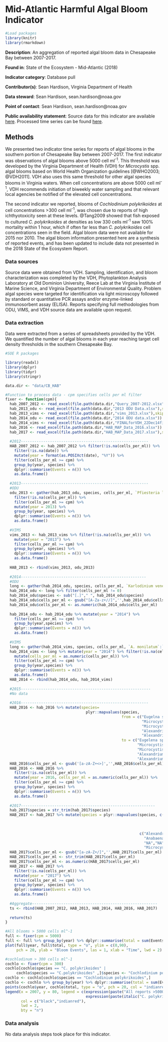 # Mid-Atlantic Harmful Algal Bloom Indicator

```r

#Load packages
library(knitr)
library(rmarkdown)

```

**Description**: An aggregation of reported algal bloom data in Chesapeake Bay between 2007-2017.

**Found in**: State of the Ecosystem - Mid-Atlantic (2018)

**Indicator category**: Database pull

**Contributor(s)**: Sean Hardison, Virginia Department of Health

**Data steward**: Sean Hardison, sean.hardison@noaa.gov

**Point of contact**: Sean Hardison, sean.hardison@noaa.gov

**Public availability statement**: Source data for this indicator are available [here](https://github.com/NOAA-EDAB/tech-doc/tree/master/data/CB_HAB). Processed time series can be found [here](http://comet.nefsc.noaa.gov/erddap/tabledap/CBhabs_ann_soe_v2.html).


## Methods
We presented two indicator time series for reports of algal blooms in the southern portion of Chesapeake Bay between 2007-2017. The first indicator was observations of algal blooms above 5000 cell ml^-1^. This threshold was developed by the Virginia Department of Health (VDH) for *Microcystis* spp. algal blooms based on World Health Organization guidelines [@WHO2003; @VDH2011].  VDH also uses this same threshold for other algal species blooms in Virginia waters. When cell concentrations are above 5000 cell ml^-1^, VDH recommends initiation of biweekly water sampling and that relevant local agencies be notified of the elevated cell concentrations.

The second indicator we reported, blooms of *Cochlodinium polykrikoides* at cell concentrations >300 cell ml^-1^, was chosen due to reports of high ichthyotoxicity seen at these levels. @Tang2009 showed that fish exposed to cultured *C. polykrikoides* at densities as low 330 cells ml^-1^ saw 100% mortality within 1 hour, which if often far less than *C. polykrikoides* cell concentrations seen in the field. Algal bloom data were not available for 2015 nor 2010. The algal bloom information presented here are a synthesis of reported events, and has been updated to include data not presented in the 2018 State of the Ecosystem Report. 

### Data sources
Source data were obtained from VDH. Sampling, identification, and bloom characterization was completed by the VDH, Phytoplankton Analysis Laboratory at Old Dominion University, Reece Lab at the Virginia Institute of Marine Science, and Virginia Department of Environmental Quality. Problem algal species were targeted for identification via light microscopy followed by standard or quantitative PCR assays and/or enzyme-linked immunosorbent assay (ELISA). Reports specifying full methodologies from ODU, VIMS, and VDH source data are available upon request.

### Data extraction
Data were extracted from a series of spreadsheets provided by the VDH. We quantified the number of algal blooms in each year reaching target cell density thresholds in the southern Chesapeake Bay.

```r
#SOE R packages

library(readxl)
library(dplyr)
library(tidyr)
library(stringr)
```

```r
data.dir <- "data/CB_HAB"

#Function to process data - cpm specifies cells per ml filter
fixer <- function(cpm){
  hab_2007_2012 <- read_excel(file.path(data.dir,"Query_2007-2012.xlsx"))
  hab_2013_odu <- read_excel(file.path(data.dir,"2013 ODU Data.xlsx"),skip = 4)
  hab_2013_vims <- read_excel(file.path(data.dir,"vims_2013.xlsx"),skip = 6)
  hab_2014_odu <- read_excel(file.path(data.dir,"2014 ODU data.xlsx"))
  hab_2014_vims <- read_excel(file.path(data.dir,"FINALforVDH_22Dec14final.xlsx"))
  hab_2016 <- read_excel(file.path(data.dir,"HAB_MAP_Data_2016.xlsx"))
  hab_2017 <- read_excel(file.path(data.dir,"HAB_MAP_Data_2017.xlsx"),sheet=2)
  
  #2012---------------------------------------------------------
  HAB_2007_2012 <- hab_2007_2012 %>% filter(!is.na(cells_per_ml)) %>%
    filter(!is.na(date)) %>%
    mutate(year = format(as.POSIXct(date), "%Y")) %>% 
    filter(cells_per_ml >= cpm) %>%
    group_by(year, species) %>%
    dplyr::summarise(Events = n()) %>%
    as.data.frame()
  
  #2013---------------------------------------------------------
  #ODU
  odu_2013 <- gather(hab_2013_odu, species, cells_per_ml, `Pfiesteria like dinoflagellate`:`A. monilatum`) %>%
    filter(!is.na(cells_per_ml)) %>%
    filter(cells_per_ml >= cpm) %>%
    mutate(year = 2013) %>%
    group_by(year, species) %>%
    dplyr::summarise(Events = n()) %>%
    as.data.frame()
  
  #VIMS
  vims_2013 <- hab_2013_vims %>% filter(!is.na(cells_per_ml)) %>%
    mutate(year = "2013") %>%
    filter(cells_per_ml >= cpm) %>%
    group_by(year, species) %>%
    dplyr::summarise(Events = n()) %>%
    as.data.frame()
  
  HAB_2013 <- rbind(vims_2013, odu_2013)
  
  #2014--------------------------------------------------------
  #ODU
  long <- gather(hab_2014_odu, species, cells_per_ml, `Karlodinium veneficum`:`Cyanobacteria bloom`, factor_key = TRUE)
  hab_2014_odu <- long %>% filter(cells_per_ml != 0)
  hab_2014_odu$species <- sub("[.]"," ", hab_2014_odu$species)
  hab_2014_odu$cells_per_ml <- gsub("[A-Za-z+//]",'',hab_2014_odu$cells_per_ml)
  hab_2014_odu$cells_per_ml <- as.numeric(hab_2014_odu$cells_per_ml)
  
  hab_2014_odu <- hab_2014_odu %>% mutate(year = "2014") %>%
    filter(cells_per_ml >= cpm) %>%
    group_by(year,species) %>%
    dplyr::summarise(Events = n()) %>%
    as.data.frame()
  
  #VIMS
  long <- gather(hab_2014_vims, species, cells_per_ml, `A. monilatum`:`C. subsalsa`)
  hab_2014_vims <- long %>% mutate(year = "2014") %>% filter(!is.na(cells_per_ml)) %>%
    mutate(cells_per_ml = as.numeric(cells_per_ml)) %>% 
    filter(cells_per_ml >= cpm) %>%
    group_by(year,species) %>%
    dplyr::summarise(Events = n()) %>%
    as.data.frame()
  HAB_2014 <- rbind(hab_2014_odu, hab_2014_vims)
  
  #2015----------------------------------------------------------
  #No data
  
  #2016---------------------------------------------------------
  HAB_2016 <- hab_2016 %>% mutate(species= 
                                    plyr::mapvalues(species, 
                                                    from = c("Eugelna sanguinea",
                                                             "Microcystin aeruginosa",
                                                             "Microcystis aeruginosa",
                                                             "Alexandrium monilatum-likely",
                                                             "Alexandrium monilatum"),
                                                    to = c("Eugelena spp.", 
                                                           "Microcystis spp.",
                                                           "Microcystis spp.",
                                                           "Alexandrium spp.",
                                                           "Alexandrium spp.")))
  HAB_2016$cells_per_ml <- gsub('[a-zA-Z+<>]','',HAB_2016$cells_per_ml)
  HAB_2016 <- HAB_2016 %>%
    filter(!is.na(cells_per_ml)) %>%
    mutate(year = 2016, cells_per_ml = as.numeric(cells_per_ml)) %>%
    filter(cells_per_ml >= cpm) %>%
    group_by(year, species) %>%
    dplyr::summarise(Events = n()) %>%
    as.data.frame()
  
  #2017------------------------------------------------------------
  hab_2017$species = str_trim(hab_2017$species)
  HAB_2017 <- hab_2017 %>% mutate(species = plyr::mapvalues(species, c("A. monilatum","Anabaena sp",
                                                                       "Anabaena sp.","Anabaena spp",
                                                                       "none","NO HABs","C. polykrikoides",
                                                                       "Microcystis aeurignosa","Cylindrospermopsis sp"),
                                                            c("Alexandrium monilatum", "Anabaena spp.",
                                                              "Anabaena spp.","Anabaena spp.",
                                                              "NA","NA","Cochlodinium polykrikoides",
                                                              "Microcystis aeruginosa","Cylindrospermopsis sp.")))
  HAB_2017$cells_per_ml <- gsub("[a-zA-Z+/]",'',HAB_2017$cells_per_ml)
  HAB_2017$cells_per_ml <- str_trim(HAB_2017$cells_per_ml)
  HAB_2017$cells_per_ml <- as.numeric(HAB_2017$cells_per_ml)
  HAB_2017 <- HAB_2017 %>% 
    filter(!is.na(cells_per_ml)) %>%
    mutate(year = "2017") %>%
    filter(cells_per_ml >= cpm) %>%
    group_by(year, species) %>%
    dplyr::summarise(Events = n()) %>%
    as.data.frame()
  
  #Aggregate--------------------------------------------------------
  ts <- rbind(HAB_2007_2012, HAB_2013, HAB_2014, HAB_2016, HAB_2017)
  
  return(ts)
}

#All blooms > 5000 cells ml^-1
full <- fixer(cpm = 5000)
full <- full %>% group_by(year) %>% dplyr::summarise(total = sum(Events))
plot(full$year, full$total, type = "o", ylim = c(0,90),
     pch = 20, ylab = "Bloom Events", las = 1, xlab = "Time", lwd = 2)

#cochlodinum > 300 cells ml^-1
cochlo <- fixer(cpm = 300)
cochlo[cochlo$species == "C. polykrikoides" |
     cochlo$species == "C.polykrikoides" ,]$species <- "Cochlodinium polykrikoides"
cochlo <- cochlo[cochlo$species == "Cochlodinium polykrikoides",]
cochlo <- cochlo %>% group_by(year) %>% dplyr::summarise(total = sum(Events))
points(cochlo$year, cochlo$total, type = "o", pch = 20, col = "indianred", lwd = 2)
legend(x = 2007, y = 80, legend = c(expression(paste("All reports >5000 cells ml"^"-1")),
                                    expression(paste(italic("C. polykrikoides "),"reports >300 cells ml"^"-1"))),
       col = c("black","indianred"),
       lwd = 2,
       bty = "n")
```


### Data analysis
<!--Text description of analysis methods, similar in structure and detail to a peer-reviewed paper methods section-->
No data analysis steps took place for this indicator.
